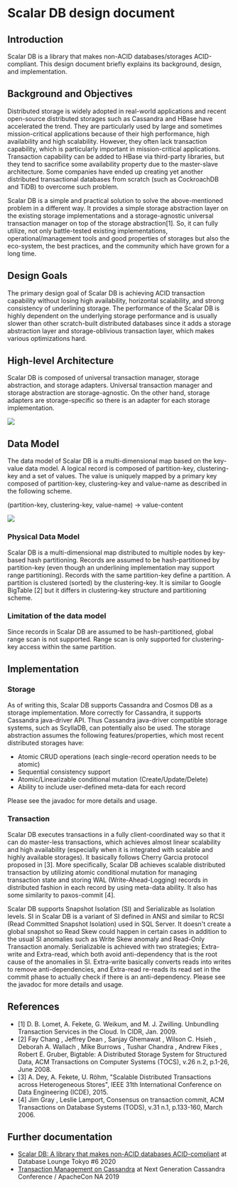 # Scalar DB design document

## Introduction

Scalar DB is a library that makes non-ACID databases/storages ACID-compliant.
This design document briefly explains its background, design, and implementation.

## Background and Objectives

Distributed storage is widely adopted in real-world applications and recent open-source distributed storages such as Cassandra and HBase have accelerated the trend. They are particularly used by large and sometimes mission-critical applications because of their high performance, high availability and high scalability. However, they often lack transaction capability, which is particularly important in mission-critical applications. Transaction capability can be added to HBase via third-party libraries, but they tend to sacrifice some availability property due to the master-slave architecture. Some companies have ended up creating yet another distributed transactional databases from scratch (such as CockroachDB and TiDB) to overcome such problem.

Scalar DB is a simple and practical solution to solve the above-mentioned problem in a different way. It provides a simple storage abstraction layer on the existing storage implementations and a storage-agnostic universal transaction manager on top of the storage abstraction[1]. So, it can fully utilize, not only battle-tested existing implementations, operational/management tools and good properties of storages but also the eco-system, the best practices, and the community which have grown for a long time.

## Design Goals

The primary design goal of Scalar DB is achieving ACID transaction capability without losing high availability, horizontal scalability, and strong consistency of underlining storage. The performance of the Scalar DB is highly dependent on the underlying storage performance and is usually slower than other scratch-built distributed databases since it adds a storage abstraction layer and storage-oblivious transaction layer, which makes various optimizations hard.

## High-level Architecture

Scalar DB is composed of universal transaction manager, storage abstraction, and storage adapters. Universal transaction manager and storage abstraction are storage-agnostic. On the other hand, storage adapters are storage-specific so there is an adapter for each storage implementation.

![](images/software_stack.png)

## Data Model

The data model of Scalar DB is a multi-dimensional map based on the key-value data model. A logical record is composed of partition-key, clustering-key and a set of values. The value is uniquely mapped by a primary key composed of partition-key, clustering-key and value-name as described in the following scheme.

(partition-key, clustering-key, value-name) -> value-content

![](images/data_model.png)

### Physical Data Model

Scalar DB is a multi-dimensional map distributed to multiple nodes by key-based hash partitioning.
Records are assumed to be hash-partitioned by partition-key (even though an underlining implementation may support range partitioning).
Records with the same partition-key define a partition. A partition is clustered (sorted) by the clustering-key.
It is similar to Google BigTable [2] but it differs in clustering-key structure and partitioning scheme.

### Limitation of the data model

Since records in Scalar DB are assumed to be hash-partitioned, global range scan is not supported.
Range scan is only supported for clustering-key access within the same partition.

## Implementation

### Storage

As of writing this, Scalar DB supports Cassandra and Cosmos DB as a storage implementation. More correctly for Cassandra, it supports Cassandra java-driver API. Thus Cassandra java-driver compatible storage systems, such as ScyllaDB, can potentially also be used. The storage abstraction assumes the following features/properties, which most recent distributed storages have:

- Atomic CRUD operations (each single-record operation needs to be atomic)
- Sequential consistency support
- Atomic/Linearizable conditional mutation (Create/Update/Delete)
- Ability to include user-defined meta-data for each record

Please see the javadoc for more details and usage.

### Transaction

Scalar DB executes transactions in a fully client-coordinated way so that it can do master-less transactions, which achieves almost linear scalability and high availability (especially when it is integrated with scalable and highly available storages).
It basically follows Cherry Garcia protocol proposed in [3]. More specifically, Scalar DB achieves scalable distributed transaction by utilizing atomic conditional mutation for managing transaction state and storing WAL (Write-Ahead-Logging) records in distributed fashion in each record by using meta-data ability.
It also has some similarity to paxos-commit [4].

Scalar DB supports Snapshot Isolation (SI) and Serializable as Isolation levels.
SI in Scalar DB is a variant of SI defined in ANSI and similar to RCSI (Read Committed Snapshot Isolation) used in SQL Server. It doesn't create a global snapshot so Read Skew could happen in certain cases in addition to the usual SI anomalies such as Write Skew anomaly and Read-Only Transaction anomaly. Serializable is achieved with two strategies; Extra-write and Extra-read, which both avoid anti-dependency that is the root cause of the anomalies in SI. Extra-write basically converts reads into writes to remove anti-dependencies, and Extra-read re-reads its read set in the commit phase to actually check if there is an anti-dependency.
Please see the javadoc for more details and usage.

## References

- [1] D. B. Lomet, A. Fekete, G. Weikum, and M. J. Zwilling.  Unbundling Transaction Services in the Cloud. In CIDR, Jan. 2009.
- [2] Fay Chang , Jeffrey Dean , Sanjay Ghemawat , Wilson C. Hsieh , Deborah A. Wallach , Mike Burrows , Tushar Chandra , Andrew Fikes , Robert E. Gruber, Bigtable: A Distributed Storage System for Structured Data, ACM Transactions on Computer Systems (TOCS), v.26 n.2, p.1-26, June 2008.
- [3] A. Dey, A. Fekete, U. Röhm, "Scalable Distributed Transactions across Heterogeneous Stores", IEEE 31th International Conference on Data Engineering (ICDE), 2015.
- [4] Jim Gray , Leslie Lamport, Consensus on transaction commit, ACM Transactions on Database Systems (TODS), v.31 n.1, p.133-160, March 2006.


## Further documentation

- [Scalar DB: A library that makes non-ACID databases ACID-compliant](https://www.slideshare.net/scalar-inc/scalar-db-a-library-that-makes-nonacid-databases-acidcompliant) at Database Lounge Tokyo #6 2020
- [Transaction Management on Cassandra](https://www.slideshare.net/scalar-inc/transaction-management-on-cassandra) at Next Generation Cassandra Conference / ApacheCon NA 2019
